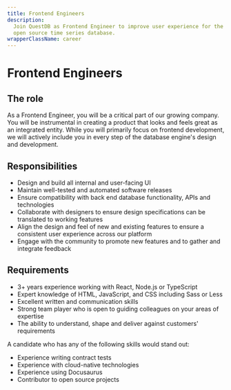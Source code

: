```yaml
---
title: Frontend Engineers
description:
  Join QuestDB as Frontend Engineer to improve user experience for the fastest
  open source time series database.
wrapperClassName: career
---
```



<h1>Frontend Engineers</h1>

<AboutQuestdb />

<h2>The role</h2>

As a Frontend Engineer, you will be a critical part of our growing company. You
will be instrumental in creating a product that looks and feels great as an
integrated entity. While you will primarily focus on frontend development, we
will actively include you in every step of the database engine's design and
development.

<h2>Responsibilities</h2>

- Design and build all internal and user-facing UI
- Maintain well-tested and automated software releases
- Ensure compatibility with back end database functionality, APIs and
  technologies
- Collaborate with designers to ensure design specifications can be translated
  to working features
- Align the design and feel of new and existing features to ensure a consistent
  user experience across our platform
- Engage with the community to promote new features and to gather and integrate
  feedback

<h2>Requirements</h2>

- 3+ years experience working with React, Node.js or TypeScript
- Expert knowledge of HTML, JavaScript, and CSS including Sass or Less
- Excellent written and communication skills
- Strong team player who is open to guiding colleagues on your areas of
  expertise
- The ability to understand, shape and deliver against customers' requirements

A candidate who has any of the following skills would stand out:

- Experience writing contract tests
- Experience with cloud-native technologies
- Experience using Docusaurus
- Contributor to open source projects

<WhatWeOffer />

<WorkingAtQuestdb />

<CareerButton
  title="Frontend Engineers"
  bambooUrl="https://questdb.bamboohr.com/jobs/view.php?id=22&source=aWQ9MTM%3D"
/>
